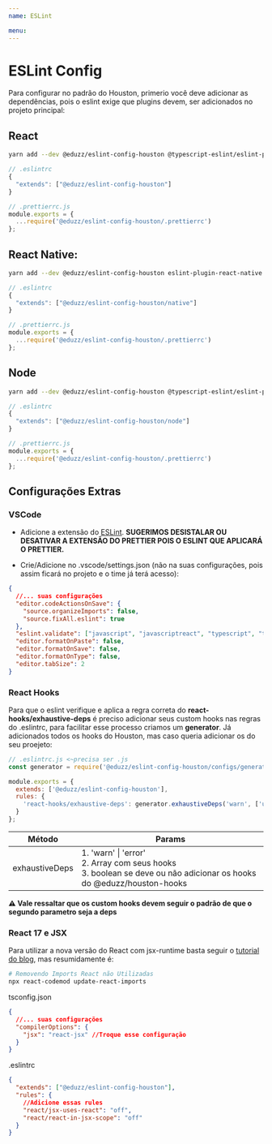 ```yaml
---
name: ESLint

menu:
---
```


# ESLint Config

Para configurar no padrão do Houston, primerio você deve adicionar as dependências, pois o eslint exige que plugins devem,
ser adicionados no projeto principal:

## React

```sh
yarn add --dev @eduzz/eslint-config-houston @typescript-eslint/eslint-plugin @typescript-eslint/parser eslint-config-prettier eslint-plugin-eslint-plugin eslint-plugin-import eslint-plugin-prettier eslint-plugin-react eslint-plugin-react-hooks eslint-plugin-unused-imports eslint-plugin-sonarjs prettier
```

```js
// .eslintrc
{
  "extends": ["@eduzz/eslint-config-houston"]
}

// .prettierrc.js
module.exports = {
  ...require('@eduzz/eslint-config-houston/.prettierrc')
};
```

## React Native:

```sh
yarn add --dev @eduzz/eslint-config-houston eslint-plugin-react-native @typescript-eslint/eslint-plugin @typescript-eslint/parser eslint-config-prettier eslint-plugin-eslint-plugin eslint-plugin-import eslint-plugin-prettier eslint-plugin-react eslint-plugin-react-hooks eslint-plugin-unused-imports eslint-plugin-sonarjs prettier
```

```js
// .eslintrc
{
  "extends": ["@eduzz/eslint-config-houston/native"]
}

// .prettierrc.js
module.exports = {
  ...require('@eduzz/eslint-config-houston/.prettierrc')
};
```

## Node

```sh
yarn add --dev @eduzz/eslint-config-houston @typescript-eslint/eslint-plugin @typescript-eslint/parser eslint-config-prettier eslint-plugin-eslint-plugin eslint-plugin-import eslint-plugin-prettier eslint-plugin-unused-imports eslint-plugin-sonarjs prettier
```

```js
// .eslintrc
{
  "extends": ["@eduzz/eslint-config-houston/node"]
}

// .prettierrc.js
module.exports = {
  ...require('@eduzz/eslint-config-houston/.prettierrc')
};
```

## Configurações Extras

### VSCode

- Adicione a extensão do [ESLint](https://marketplace.visualstudio.com/items?itemName=dbaeumer.vscode-eslint).
  **SUGERIMOS DESISTALAR OU DESATIVAR A EXTENSÃO DO PRETTIER POIS O ESLINT QUE APLICARÁ O PRETTIER.**

- Crie/Adicione no .vscode/settings.json (não na suas configurações, pois assim ficará no projeto e o time já terá acesso):

```json
{
  //... suas configurações
  "editor.codeActionsOnSave": {
    "source.organizeImports": false,
    "source.fixAll.eslint": true
  },
  "eslint.validate": ["javascript", "javascriptreact", "typescript", "typescriptreact"],
  "editor.formatOnPaste": false,
  "editor.formatOnSave": false,
  "editor.formatOnType": false,
  "editor.tabSize": 2
}
```

### React Hooks

Para que o eslint verifique e aplica a regra correta do **react-hooks/exhaustive-deps** é preciso adicionar seus custom hooks
nas regras do .eslintrc, para facilitar esse processo criamos um **generator**. Já adicionados todos os hooks do Houston,
mas caso queria adicionar os do seu proejeto:

```js
// .eslintrc.js <~precisa ser .js
const generator = require('@eduzz/eslint-config-houston/configs/generator');

module.exports = {
  extends: ['@eduzz/eslint-config-houston'],
  rules: {
    'react-hooks/exhaustive-deps': generator.exhaustiveDeps('warn', ['useMyCustomHook'], true)
  }
};
```

| Método         | Params                                                                                                                       |
| -------------- | ---------------------------------------------------------------------------------------------------------------------------- |
| exhaustiveDeps | 1. 'warn' \| 'error'<br />2. Array com seus hooks <br />3. boolean se deve ou não adicionar os hooks do @eduzz/houston-hooks |

**⚠️ Vale ressaltar que os custom hooks devem seguir o padrão de que o segundo parametro seja a deps**

### React 17 e JSX

Para utilizar a nova versão do React com jsx-runtime basta seguir o [tutorial do blog](https://pt-br.reactjs.org/blog/2020/09/22/introducing-the-new-jsx-transform.html),
mas resumidamente é:

```bash
# Removendo Imports React não Utilizadas
npx react-codemod update-react-imports
```

tsconfig.json

```json
{
  //... suas configurações
  "compilerOptions": {
    "jsx": "react-jsx" //Troque esse configuração
  }
}
```

.eslintrc

```json
{
  "extends": ["@eduzz/eslint-config-houston"],
  "rules": {
    //Adicione essas rules
    "react/jsx-uses-react": "off",
    "react/react-in-jsx-scope": "off"
  }
}
```
